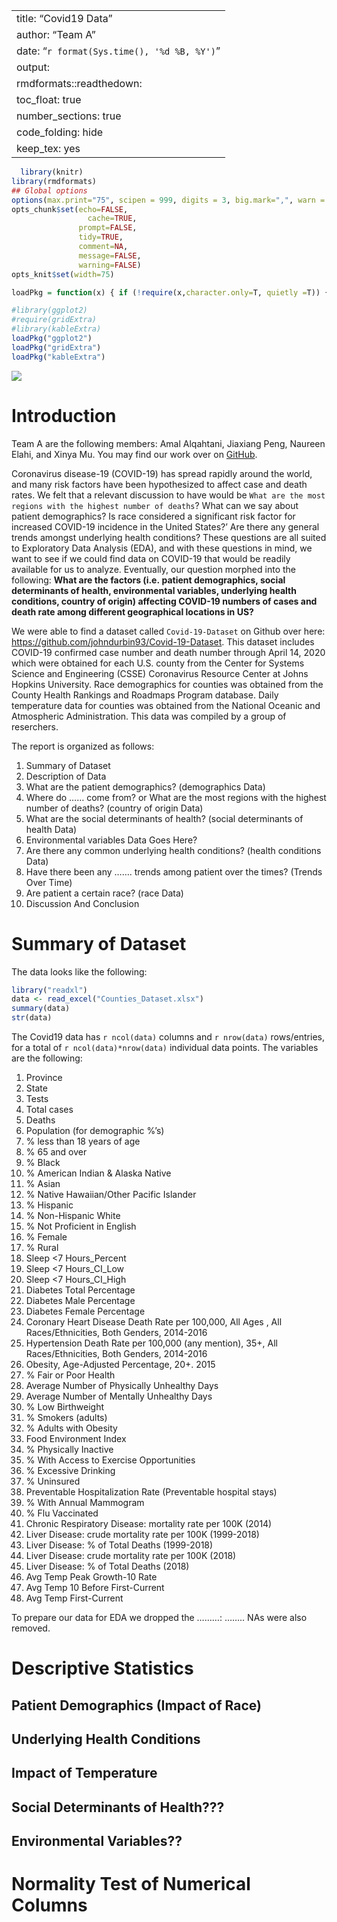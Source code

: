 
---
title: "Covid19 Data"
author: "Team A"
date: "`r format(Sys.time(), '%d %B, %Y')`"
output:  
    rmdformats::readthedown:
      toc_float: true
      number_sections: true
      code_folding: hide
      keep_tex: yes
---



```r
  library(knitr)
library(rmdformats)
## Global options
options(max.print="75", scipen = 999, digits = 3, big.mark=",", warn = -1)
opts_chunk$set(echo=FALSE,
	             cache=TRUE,
               prompt=FALSE,
               tidy=TRUE,
               comment=NA,
               message=FALSE,
               warning=FALSE)
opts_knit$set(width=75)
```

```r
loadPkg = function(x) { if (!require(x,character.only=T, quietly =T)) { install.packages(x,dep=T,repos="http://cran.us.r-project.org"); if(!require(x,character.only=T)) stop("Package not found") } }
```

```r
#library(ggplot2)
#require(gridExtra)
#library(kableExtra)
loadPkg("ggplot2")
loadPkg("gridExtra")
loadPkg("kableExtra")
```

![](covid19.png)

# Introduction

Team A are the following members: Amal Alqahtani, Jiaxiang Peng, Naureen Elahi, and Xinya Mu. You may find our work over on [GitHub](https://github.com/amalqahtani/Data_Science).

Coronavirus disease-19 (COVID-19) has spread rapidly around the world, and many risk factors have been hypothesized to affect case and death rates. We felt that a relevant discussion to have would be `What are the most regions with the highest number of deaths`? What can we say about patient demographics? Is race considered a significant risk factor for increased COVID-19 incidence in the United States?' Are there any general trends amongst underlying health conditions? 
These questions are all suited to Exploratory Data Analysis (EDA), and with these questions in mind, we want to see if we could find data on COVID-19 that would be readily available for us to analyze. Eventually, our question morphed into the following: **What are the factors (i.e. patient demographics, social determinants of health, environmental variables, underlying health conditions, country of origin) affecting COVID-19 numbers of cases and death rate among different geographical locations in US?** 


We were able to find a dataset called `Covid-19-Dataset` on Github over here: [https://github.com/johndurbin93/Covid-19-Dataset](https://github.com/johndurbin93/Covid-19-Dataset). This dataset includes COVID-19 confirmed case number and death number through April 14, 2020  which were obtained for each U.S. county from the Center for Systems Science and Engineering (CSSE) Coronavirus Resource Center at Johns Hopkins University. Race demographics for counties was obtained from the County Health Rankings and Roadmaps Program database. Daily temperature data for counties was obtained from the National Oceanic and Atmospheric Administration. This data was compiled by a group of reserchers. 

The report is organized as follows:

1. Summary of Dataset
2. Description of Data
3. What are the patient demographics? (demographics Data)
4. Where do ...... come from? or What are the most regions with the highest number of deaths? (country of origin Data)
5. What are the social determinants of health? (social determinants of health Data)
6. Environmental variables Data Goes Here?
7. Are there any common underlying health conditions? (health conditions Data)
8. Have there been any ....... trends among patient over the times? (Trends Over Time)
9. Are patient a certain race? (race Data)
10. Discussion And Conclusion


# Summary of Dataset

The data looks like the following:

```r
library("readxl")
data <- read_excel("Counties_Dataset.xlsx")
summary(data)
str(data)
```

The Covid19 data has `r ncol(data)` columns and `r nrow(data)` rows/entries, for a total of `r ncol(data)*nrow(data)` individual data points. The variables are the following:

1. Province
2. State
3. Tests
4. Total cases
5. Deaths
6. Population (for demographic %'s)
7. % less than 18 years of age 
8. % 65 and over
9. % Black
10. % American Indian & Alaska Native
11. % Asian
12. % Native Hawaiian/Other Pacific Islander
13. % Hispanic
14. % Non-Hispanic White
15. % Not Proficient in English
16. % Female
17. % Rural
18. Sleep <7 Hours_Percent
19. Sleep <7 Hours_CI_Low	
20. Sleep <7 Hours_CI_High	
21. Diabetes Total Percentage	
22. Diabetes Male Percentage
23. Diabetes Female Percentage
24. Coronary Heart Disease Death Rate per 100,000, All Ages , All Races/Ethnicities, Both Genders, 2014-2016
25. Hypertension Death Rate per 100,000 (any mention), 35+, All Races/Ethnicities, Both Genders, 2014-2016	
26. Obesity, Age-Adjusted Percentage, 20+. 2015	
27. % Fair or Poor Health	
28. Average Number of Physically Unhealthy Days
29. Average Number of Mentally Unhealthy Days	
30. % Low Birthweight
31. % Smokers (adults)
32. % Adults with Obesity	
33. Food Environment Index	
34. % Physically Inactive	
35. % With Access to Exercise Opportunities	
36. % Excessive Drinking	
37. % Uninsured	
38. Preventable Hospitalization Rate (Preventable hospital stays)	
39. % With Annual Mammogram	
40. % Flu Vaccinated	
41. Chronic Respiratory Disease: mortality rate per 100K (2014)	
42. Liver Disease: crude mortality rate per 100K (1999-2018)	
43. Liver Disease: % of Total Deaths (1999-2018)	
44. Liver Disease: crude mortality rate per 100K (2018)	
45. Liver Disease: % of Total Deaths (2018)
46. Avg Temp Peak Growth-10 Rate	
47. Avg Temp 10 Before First-Current	
48. Avg Temp First-Current



To prepare our data for EDA we dropped the .........: ........ NAs were also removed. 

# Descriptive Statistics

## Patient Demographics (Impact of Race)
## Underlying Health Conditions
## Impact of Temperature
## Social Determinants of Health???
## Environmental Variables??

# Normality Test of Numerical Columns

